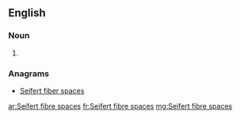 ==English==

===Noun===
{{head|en|plural}}

# {{plural of|Seifert fibre space|lang=en|nocat=1}}

===Anagrams===
* [[Seifert fiber spaces#English|Seifert fiber spaces]]

[[ar:Seifert fibre spaces]]
[[fr:Seifert fibre spaces]]
[[mg:Seifert fibre spaces]]